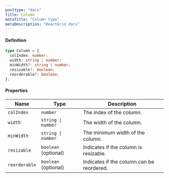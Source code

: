 ```yaml
---
posttype: "docs"
title: Column
metaTitle: "Column type"
metaDescription: "ReactGrid docs"
---
```


#### Definition

```ts
type Column = {
  colIndex: number;
  width: string | number;
  minWidth?: string | number;
  resizable?: boolean;
  reorderable?: boolean;
};
```

#### Properties

| Name          | Type                 | Description                               |
| ------------- | -------------------- | ----------------------------------------- |
| `colIndex`    | `number`             | The index of the column.                  |
| `width`       | `string \| number`   | The width of the column.                  |
| `minWidth`    | `string \| number`   | The minimum width of the column.          |
| `resizable`   | `boolean` (optional) | Indicates if the column is resizable.     |
| `reorderable` | `boolean` (optional) | Indicates if the column can be reordered. |
